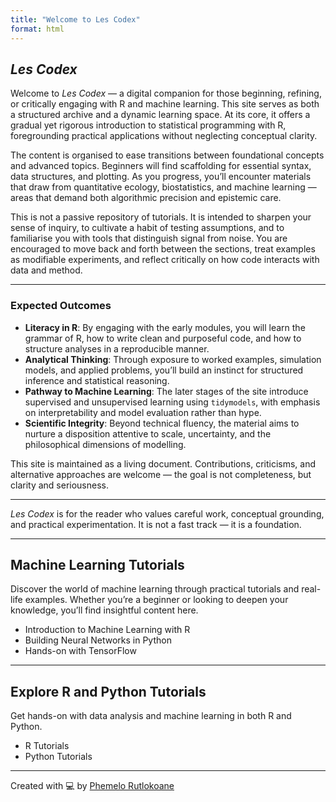 ```yaml
---
title: "Welcome to Les Codex"
format: html
---
```


## *Les Codex*

Welcome to *Les Codex* — a digital companion for those beginning, refining, or critically engaging with R and machine learning. This site serves as both a structured archive and a dynamic learning space. At its core, it offers a gradual yet rigorous introduction to statistical programming with R, foregrounding practical applications without neglecting conceptual clarity.

The content is organised to ease transitions between foundational concepts and advanced topics. Beginners will find scaffolding for essential syntax, data structures, and plotting. As you progress, you’ll encounter materials that draw from quantitative ecology, biostatistics, and machine learning — areas that demand both algorithmic precision and epistemic care.

This is not a passive repository of tutorials. It is intended to sharpen your sense of inquiry, to cultivate a habit of testing assumptions, and to familiarise you with tools that distinguish signal from noise. You are encouraged to move back and forth between the sections, treat examples as modifiable experiments, and reflect critically on how code interacts with data and method.

------------------------------------------------------------------------

### Expected Outcomes

-   **Literacy in R**: By engaging with the early modules, you will learn the grammar of R, how to write clean and purposeful code, and how to structure analyses in a reproducible manner.
-   **Analytical Thinking**: Through exposure to worked examples, simulation models, and applied problems, you’ll build an instinct for structured inference and statistical reasoning.
-   **Pathway to Machine Learning**: The later stages of the site introduce supervised and unsupervised learning using `tidymodels`, with emphasis on interpretability and model evaluation rather than hype.
-   **Scientific Integrity**: Beyond technical fluency, the material aims to nurture a disposition attentive to scale, uncertainty, and the philosophical dimensions of modelling.

This site is maintained as a living document. Contributions, criticisms, and alternative approaches are welcome — the goal is not completeness, but clarity and seriousness.

------------------------------------------------------------------------

*Les Codex* is for the reader who values careful work, conceptual grounding, and practical experimentation. It is not a fast track — it is a foundation.

------------------------------------------------------------------------

## Machine Learning Tutorials

Discover the world of machine learning through practical tutorials and real-life examples. Whether you're a beginner or looking to deepen your knowledge, you'll find insightful content here.

-   Introduction to Machine Learning with R
-   Building Neural Networks in Python
-   Hands-on with TensorFlow

------------------------------------------------------------------------

## Explore R and Python Tutorials

Get hands-on with data analysis and machine learning in both R and Python.

-   R Tutorials
-   Python Tutorials

------------------------------------------------------------------------

<footer>

<p>Created with 💻 by <a href="https://github.com/Phemelo-R">Phemelo Rutlokoane</a></p>

</footer>
